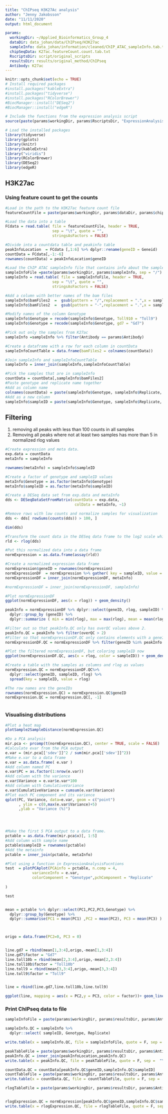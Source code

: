 ```yaml
---
title: "ChIPseq H3K27Ac analysis"
author: "Jenny Jakobsson"
date: "11/11/2020"
output: html_document

params:
  workingDir: ~/Applied_Bioinformatics_Group_4
  dataDir: data_johan/data/ChIPseq/H3K27ac
  sampleInfo: data_johan/information/cleaned/ChIP_ATAC_sampleInfo.tab.txt
  chipSeqData: K27ac.featureCount.count.tab.txt
  RscriptsDir: script/original_scripts
  resultsDir: results/original_method/ChIPseq
  Antibody: K27ac
---
```


```r
knitr::opts_chunk$set(echo = TRUE)
# Install required packages
#install.packages("kableExtra")
#install.packages("tidyverse")
#install.packages("RColorBrewer")
#BiocManager::install("DESeq2")
#BiocManager::install("edgeR")

# Include the functions from the expression analysis script
source(paste(params$workingDir, params$RscriptsDir, "ExpressionAnalysisFunctions.r",sep = "/"))

# Load the installed packages
library(tidyverse)
library(gplots)
library(knitr)
library(kableExtra)
library("viridis")
library(RColorBrewer)
library(DESeq2)
library(edgeR)

```

## H3K27ac

### Using feature count to get the counts

```r
#Load in the path to the H3K27ac feature count file
featureCountFile = paste(params$workingDir, params$dataDir, params$chipSeqData, sep = "/")

#Load the data into a table
FCdata = read.table( file = featureCountFile, header = TRUE, 
                     sep = "\t", quote = "",  
                     stringsAsFactors = FALSE)

#Divide into a countdata table and peakinfo table
peakInfoLocation  = FCdata [,1:6] %>% dplyr::rename(geneID = Geneid)
countData = FCdata[,-1:-6]
rownames(countData) = peakInfoLocation$geneID

#Load the ChIP ATAC sampleInfo file that contains info about the samples. 
sampleInfoFile =paste(params$workingDir, params$sampleInfo, sep = "/")
sampleInfo = read.table( file = sampleInfoFile, header = TRUE, 
                     sep = "\t", quote = "",  
                     stringsAsFactors = FALSE)

#Add a column with better names of the bam files
sampleInfo$bamFiles2  =  gsub(pattern = "/",replacement = ".",x = sampleInfo$bamFiles)
sampleInfo$bamFiles2  =  gsub(pattern = "-",replacement = ".",x = sampleInfo$bamFiles2)

#Modify names of the column Genotype
sampleInfo$Genotype = recode(sampleInfo$Genotype, Toll910 = "Toll9")
sampleInfo$Genotype = recode(sampleInfo$Genotype, gd7 = "Gd7")

#Pick out only the samples from K27ac
sampleInfo =sampleInfo %>% filter(Antibody == params$Antibody) 

#Create a dataframe with a row for each column in countData
sampleInfoCountTable = data.frame(bamFiles2 = colnames(countData))

#Join sampleInfo and sampleInfoCountTable
sampleInfo = inner_join(sampleInfo,sampleInfoCountTable)

#Pick the samples that are in sampleInfo
countData = countData[,sampleInfo$bamFiles2]
#Paste genotype and replicate name together
#Add as column name
colnames(countData) = paste(sampleInfo$Genotype, sampleInfo$Replicate, sep = "_")
#Add as a new column
sampleInfo$sampleID = paste(sampleInfo$Genotype, sampleInfo$Replicate, sep = "_")

```



## Filtering

1. removing all peaks with less than 100 counts in all samples
2. Removing all peaks where not at least two samples has more than 5 in normalized rlog values

```r
#Create expression and meta data. 
exp.data = countData
metaInfo = sampleInfo

rownames(metaInfo) = sampleInfo$sampleID

#Create a factor of genotype and sampleID values
metaInfo$Genotype = as.factor(metaInfo$Genotype)
metaInfo$sampleID = as.factor(metaInfo$sampleID)

#Create a DESeq data set from exp.data and metaInfo
dds <- DESeqDataSetFromMatrix(countData = exp.data,
                               colData = metaInfo, ~1)

#Remove rows with low counts and normalize samples for visualization
dds <- dds[ rowSums(counts(dds)) > 100, ]

dim(dds)

#Transform the count data in the DESeq data frame to the log2 scale which minimizes differences between samples for rows with small counts, and which normalizes with respect to library size
rld <- rlog(dds)

#Put this normalized data into a data frame
normExpression = as.data.frame(assay(rld))

#Create a normalized expression data frame
normExpression$geneID = rownames(normExpression)
normExpressionDF  = normExpression %>% gather( key = sampleID, value = rlog, -geneID)
normExpressionDF = inner_join(normExpressionDF, metaInfo)

#normExpressionDF = inner_join(normExpressionDF, sampleInfo)

#Plot normExpressionDF
ggplot(normExpressionDF, aes(x = rlog)) + geom_density()

peakInfo = normExpressionDF %>% dplyr::select(geneID, rlog, sampleID) %>% 
  dplyr::group_by (geneID) %>%
  dplyr::summarize ( min = min(rlog), max = max(rlog), mean = mean(rlog), sd = sd(rlog), overQC = length(which(rlog > 5)) ) 

#Filter out so that peakInfo.QC only has overQC values above 2. 
peakInfo.QC = peakInfo %>% filter(overQC > 2)
#Filter so that normExpressionDF.QC only contains elements with a geneID that also is in peakInfo.QC
normExpressionDF.QC = normExpressionDF %>% filter(geneID %in% peakInfo.QC$geneID)

#Plot the filtered normExpressionDF, but coloring sampleID now
ggplot(normExpressionDF.QC, aes(x = rlog, color = sampleID)) + geom_density()

#Create a table with the samples as columns and rlog as values
normExpression.QC = normExpressionDF.QC%>%
  dplyr::select(geneID, sampleID, rlog) %>% 
  spread(key = sampleID, value = rlog)

#The row names are the geneIDs
rownames(normExpression.QC) = normExpression.QC$geneID
normExpression.QC = normExpression.QC[, -1]



```


### Visualising distributions 


```R

#Plot a heat map 
plotSample2SampleDistance(normExpression.QC)

#Do a PCA analysis
mir.pca <- prcomp(t(normExpression.QC), center = TRUE, scale = FALSE) 
#Calculate evar from the PCA output
e.var = (mir.pca[['sdev']]^2 / sum(mir.pca[['sdev']]^2))
#Make e.var to a data frame
e.var = as.data.frame( e.var )
#Add column named PC 
e.var$PC = as.factor(1:nrow(e.var)) 
#Add column with the varience
e.var$Variance = e.var$e.var*100
#Add column with CumulativeVariance
e.var$CumulativeVariance = cumsum(e.var$Variance)
#Plot each PC component and its varience
qplot(PC, Variance, data=e.var, geom = c("point")
      , ylim = c(0,max(e.var$Variance)+5) 
      ,ylab = "Variance (%)")




#Make the first 5 PCA output to a data frame. 
pctable = as.data.frame(mir.pca$x)[, 1:5]
#Add column with sample name
pctable$sampleID = rownames(pctable)
#Add the metainfo
pctable = inner_join(pctable, metaInfo)

#Plot using a function in ExpressionAnalysisFucntions
test  = plotPCAplot(PCAinfo = pctable, n.comp = 4,
            varianceInfo = e.var, 
            colorComponent = "Genotype",pchComponent = "Replicate"
              
)

test


mean = pctable %>% dplyr::select(PC1,PC2,PC3,Genotype) %>%
  dplyr::group_by(Genotype) %>%
  dplyr::summarise(PC1 = mean(PC1) ,PC2 = mean(PC2), PC3 = mean(PC3) )



origo = data.frame(PC2=0, PC3 = 0)


line.gd7 = rbind(mean[1,3:4],origo,-mean[1,3:4])
line.gd7$factor = "Gd7"
line.toll10b = rbind(mean[2,3:4],origo,-mean[2,3:4])
line.toll10b$factor = "Toll10b"
line.toll9 = rbind(mean[3,3:4],origo,-mean[3,3:4])
line.toll9$factor = "Toll9"


line = rbind(line.gd7,line.toll10b,line.toll9)

ggplot(line, mapping = aes(x = PC2,y = PC3, color = factor))+ geom_line() + geom_point(data = pctable,  mapping = aes(x = PC2,y = PC3, color = Genotype, shape = Time))


```


### Print ChIPseq data to file

```r
sampleInfoFile = paste(params$workingDir, params$resultsDir, params$Antibody, "H3K27ac.sampleInfo.QC.tab.txt", sep = "/")

sampleInfo.QC = sampleInfo %>%
  dplyr::select( sampleID, Genotype, Replicate)

write.table(x = sampleInfo.QC, file = sampleInfoFile, quote = F, sep =  "\t", row.names = F,  col.names = T)

peakTableFile = paste(params$workingDir, params$resultsDir, params$Antibody, "H3K27ac.peak.QC.tab.txt", sep = "/")
peakInfo.QC = inner_join(peakInfoLocation,peakInfo.QC)
write.table(x = peakInfo.QC, file = peakTableFile, quote = F, sep =  "\t", row.names = F, col.names = T)

countData.QC = countData[peakInfo.QC$geneID,sampleInfo.QC$sampleID]
countTableFile = paste(params$workingDir, params$resultsDir, params$Antibody, "H3K27ac.counts.QC.tab.txt", sep = "/")
write.table(x = countData.QC, file = countTableFile, quote = F, sep =  "\t", row.names = T, col.names = T)

rlogTableFile = paste(params$workingDir, params$resultsDir, params$Antibody, "H3K27ac.rlog.QC.tab.txt", sep = "/")


rlogExpression.QC = normExpression[peakInfo.QC$geneID,sampleInfo.QC$sampleID]
write.table(x = rlogExpression.QC, file = rlogTableFile, quote = F, sep =  "\t", row.names = T, col.names = T)

```







